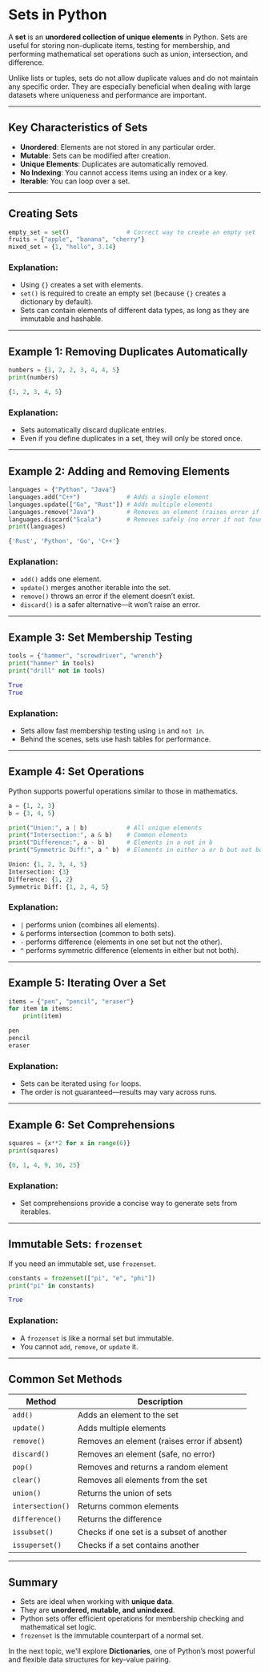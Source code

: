 # Sets in Python

A **set** is an **unordered collection of unique elements** in Python. Sets are useful for storing non-duplicate items, testing for membership, and performing mathematical set operations such as union, intersection, and difference.

Unlike lists or tuples, sets do not allow duplicate values and do not maintain any specific order. They are especially beneficial when dealing with large datasets where uniqueness and performance are important.

---

## Key Characteristics of Sets

- **Unordered**: Elements are not stored in any particular order.
- **Mutable**: Sets can be modified after creation.
- **Unique Elements**: Duplicates are automatically removed.
- **No Indexing**: You cannot access items using an index or a key.
- **Iterable**: You can loop over a set.

---

## Creating Sets

```python filename="set_create.py" {1, 2, 3}
empty_set = set()                # Correct way to create an empty set
fruits = {"apple", "banana", "cherry"}
mixed_set = {1, "hello", 3.14}
```

### Explanation:

- Using `{}` creates a set with elements.
- `set()` is required to create an empty set (because `{}` creates a dictionary by default).
- Sets can contain elements of different data types, as long as they are immutable and hashable.

---

## Example 1: Removing Duplicates Automatically

```python filename="set_duplicates.py" {2}
numbers = {1, 2, 2, 3, 4, 4, 5}
print(numbers)
```

```python filename="output.txt"
{1, 2, 3, 4, 5}
```

### Explanation:

- Sets automatically discard duplicate entries.
- Even if you define duplicates in a set, they will only be stored once.

---

## Example 2: Adding and Removing Elements

```python filename="set_add_remove.py" {2, 3, 4, 5}
languages = {"Python", "Java"}
languages.add("C++")             # Adds a single element
languages.update(["Go", "Rust"]) # Adds multiple elements
languages.remove("Java")         # Removes an element (raises error if not found)
languages.discard("Scala")       # Removes safely (no error if not found)
print(languages)
```

```python filename="output.txt"
{'Rust', 'Python', 'Go', 'C++'}
```

### Explanation:

- `add()` adds one element.
- `update()` merges another iterable into the set.
- `remove()` throws an error if the element doesn’t exist.
- `discard()` is a safer alternative—it won’t raise an error.

---

## Example 3: Set Membership Testing

```python filename="set_membership.py" {2, 3}
tools = {"hammer", "screwdriver", "wrench"}
print("hammer" in tools)
print("drill" not in tools)
```

```python filename="output.txt"
True
True
```

### Explanation:

- Sets allow fast membership testing using `in` and `not in`.
- Behind the scenes, sets use hash tables for performance.

---

## Example 4: Set Operations

Python supports powerful operations similar to those in mathematics.

```python filename="set_operations.py" {2, 3, 4, 5, 6}
a = {1, 2, 3}
b = {3, 4, 5}

print("Union:", a | b)           # All unique elements
print("Intersection:", a & b)    # Common elements
print("Difference:", a - b)      # Elements in a not in b
print("Symmetric Diff:", a ^ b)  # Elements in either a or b but not both
```

```python filename="output.txt"
Union: {1, 2, 3, 4, 5}
Intersection: {3}
Difference: {1, 2}
Symmetric Diff: {1, 2, 4, 5}
```

### Explanation:

- `|` performs union (combines all elements).
- `&` performs intersection (common to both sets).
- `-` performs difference (elements in one set but not the other).
- `^` performs symmetric difference (elements in either but not both).

---

## Example 5: Iterating Over a Set

```python filename="set_loop.py" {2, 3}
items = {"pen", "pencil", "eraser"}
for item in items:
    print(item)
```

```python filename="output.txt"
pen
pencil
eraser
```

### Explanation:

- Sets can be iterated using `for` loops.
- The order is not guaranteed—results may vary across runs.

---

## Example 6: Set Comprehensions

```python filename="set_comprehension.py" {2}
squares = {x**2 for x in range(6)}
print(squares)
```

```python filename="output.txt"
{0, 1, 4, 9, 16, 25}
```

### Explanation:

- Set comprehensions provide a concise way to generate sets from iterables.

---

## Immutable Sets: `frozenset`

If you need an immutable set, use `frozenset`.

```python filename="frozenset_example.py" {2}
constants = frozenset(["pi", "e", "phi"])
print("pi" in constants)
```

```python filename="output.txt"
True
```

### Explanation:

- A `frozenset` is like a normal set but immutable.
- You cannot `add`, `remove`, or `update` it.

---

## Common Set Methods

| Method           | Description                                 |
| ---------------- | ------------------------------------------- |
| `add()`          | Adds an element to the set                  |
| `update()`       | Adds multiple elements                      |
| `remove()`       | Removes an element (raises error if absent) |
| `discard()`      | Removes an element (safe, no error)         |
| `pop()`          | Removes and returns a random element        |
| `clear()`        | Removes all elements from the set           |
| `union()`        | Returns the union of sets                   |
| `intersection()` | Returns common elements                     |
| `difference()`   | Returns the difference                      |
| `issubset()`     | Checks if one set is a subset of another    |
| `issuperset()`   | Checks if a set contains another            |

---

## Summary

- Sets are ideal when working with **unique data**.
- They are **unordered, mutable, and unindexed**.
- Python sets offer efficient operations for membership checking and mathematical set logic.
- `frozenset` is the immutable counterpart of a normal set.

In the next topic, we'll explore **Dictionaries**, one of Python’s most powerful and flexible data structures for key-value pairing.

